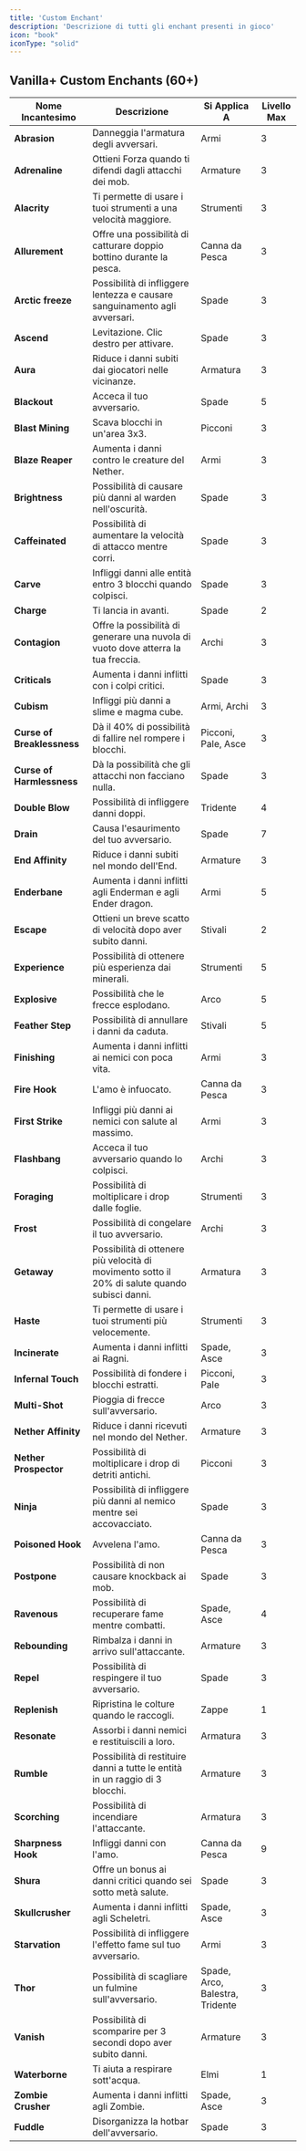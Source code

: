 ```yaml
---
title: 'Custom Enchant'
description: 'Descrizione di tutti gli enchant presenti in gioco'
icon: "book"
iconType: "solid"
---
```


## Vanilla+ Custom Enchants (60+)

| Nome Incantesimo | Descrizione | Si Applica A | Livello Max |
|-------------|-------------|------------|-----------|
| **Abrasion** | Danneggia l'armatura degli avversari. | Armi | 3 |
| **Adrenaline** | Ottieni Forza quando ti difendi dagli attacchi dei mob. | Armature | 3 |
| **Alacrity** | Ti permette di usare i tuoi strumenti a una velocità maggiore. | Strumenti | 3 |
| **Allurement** | Offre una possibilità di catturare doppio bottino durante la pesca. | Canna da Pesca | 3 |
| **Arctic freeze** | Possibilità di infliggere lentezza e causare sanguinamento agli avversari. | Spade | 3 |
| **Ascend** | Levitazione. Clic destro per attivare. | Spade | 3 |
| **Aura** | Riduce i danni subiti dai giocatori nelle vicinanze. | Armatura | 3 |
| **Blackout** | Acceca il tuo avversario. | Spade | 5 |
| **Blast Mining** | Scava blocchi in un'area 3x3. | Picconi | 3 |
| **Blaze Reaper** | Aumenta i danni contro le creature del Nether. | Armi | 3 |
| **Brightness** | Possibilità di causare più danni al warden nell'oscurità. | Spade | 3 |
| **Caffeinated** | Possibilità di aumentare la velocità di attacco mentre corri. | Spade | 3 |
| **Carve** | Infliggi danni alle entità entro 3 blocchi quando colpisci. | Spade | 3 |
| **Charge** | Ti lancia in avanti. | Spade | 2 |
| **Contagion** | Offre la possibilità di generare una nuvola di vuoto dove atterra la tua freccia. | Archi | 3 |
| **Criticals** | Aumenta i danni inflitti con i colpi critici. | Spade | 3 |
| **Cubism** | Infliggi più danni a slime e magma cube. | Armi, Archi | 3 |
| **Curse of Breaklessness** | Dà il 40% di possibilità di fallire nel rompere i blocchi. | Picconi, Pale, Asce | 3 |
| **Curse of Harmlessness** | Dà la possibilità che gli attacchi non facciano nulla. | Spade | 3 |
| **Double Blow** | Possibilità di infliggere danni doppi. | Tridente | 4 |
| **Drain** | Causa l'esaurimento del tuo avversario. | Spade | 7 |
| **End Affinity** | Riduce i danni subiti nel mondo dell'End. | Armature | 3 |
| **Enderbane** | Aumenta i danni inflitti agli Enderman e agli Ender dragon. | Armi | 5 |
| **Escape** | Ottieni un breve scatto di velocità dopo aver subito danni. | Stivali | 2 |
| **Experience** | Possibilità di ottenere più esperienza dai minerali. | Strumenti | 5 |
| **Explosive** | Possibilità che le frecce esplodano. | Arco | 5 |
| **Feather Step** | Possibilità di annullare i danni da caduta. | Stivali | 5 |
| **Finishing** | Aumenta i danni inflitti ai nemici con poca vita. | Armi | 3 |
| **Fire Hook** | L'amo è infuocato. | Canna da Pesca | 3 |
| **First Strike** | Infliggi più danni ai nemici con salute al massimo. | Armi | 3 |
| **Flashbang** | Acceca il tuo avversario quando lo colpisci. | Archi | 3 |
| **Foraging** | Possibilità di moltiplicare i drop dalle foglie. | Strumenti | 3 |
| **Frost** | Possibilità di congelare il tuo avversario. | Archi | 3 |
| **Getaway** | Possibilità di ottenere più velocità di movimento sotto il 20% di salute quando subisci danni. | Armatura | 3 |
| **Haste** | Ti permette di usare i tuoi strumenti più velocemente. | Strumenti | 3 |
| **Incinerate** | Aumenta i danni inflitti ai Ragni. | Spade, Asce | 3 |
| **Infernal Touch** | Possibilità di fondere i blocchi estratti. | Picconi, Pale | 3 |
| **Multi-Shot** | Pioggia di frecce sull'avversario. | Arco | 3 |
| **Nether Affinity** | Riduce i danni ricevuti nel mondo del Nether. | Armature | 3 |
| **Nether Prospector** | Possibilità di moltiplicare i drop di detriti antichi. | Picconi | 3 |
| **Ninja** | Possibilità di infliggere più danni al nemico mentre sei accovacciato. | Spade | 3 |
| **Poisoned Hook** | Avvelena l'amo. | Canna da Pesca | 3 |
| **Postpone** | Possibilità di non causare knockback ai mob. | Spade | 3 |
| **Ravenous** | Possibilità di recuperare fame mentre combatti. | Spade, Asce | 4 |
| **Rebounding** | Rimbalza i danni in arrivo sull'attaccante. | Armature | 3 |
| **Repel** | Possibilità di respingere il tuo avversario. | Spade | 3 |
| **Replenish** | Ripristina le colture quando le raccogli. | Zappe | 1 |
| **Resonate** | Assorbi i danni nemici e restituiscili a loro. | Armatura | 3 |
| **Rumble** | Possibilità di restituire danni a tutte le entità in un raggio di 3 blocchi. | Armature | 3 |
| **Scorching** | Possibilità di incendiare l'attaccante. | Armatura | 3 |
| **Sharpness Hook** | Infliggi danni con l'amo. | Canna da Pesca | 9 |
| **Shura** | Offre un bonus ai danni critici quando sei sotto metà salute. | Spade | 3 |
| **Skullcrusher** | Aumenta i danni inflitti agli Scheletri. | Spade, Asce | 3 |
| **Starvation** | Possibilità di infliggere l'effetto fame sul tuo avversario. | Armi | 3 |
| **Thor** | Possibilità di scagliare un fulmine sull'avversario. | Spade, Arco, Balestra, Tridente | 3 |
| **Vanish** | Possibilità di scomparire per 3 secondi dopo aver subito danni. | Armature | 3 |
| **Waterborne** | Ti aiuta a respirare sott'acqua. | Elmi | 1 |
| **Zombie Crusher** | Aumenta i danni inflitti agli Zombie. | Spade, Asce | 3 |
| **Fuddle** | Disorganizza la hotbar dell'avversario. | Spade | 3 |